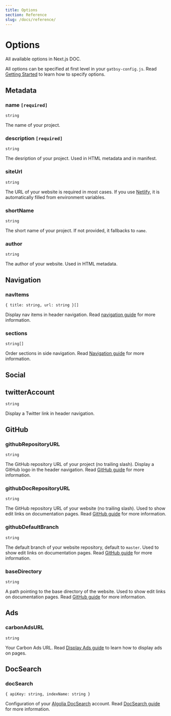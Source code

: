 ```yaml
---
title: Options
section: Reference
slug: /docs/reference/
---
```


# Options

All available options in Next.js DOC.

All options can be specified at first level in your `gatbsy-config.js`. Read [Getting Started](/docs/getting-started/#personalize-options) to learn how to specify options.

## Metadata

### name `[required]`

`string`

The name of your project.

### description `[required]`

`string`

The desription of your project. Used in HTML metadata and in manifest.

### siteUrl

`string`

The URL of your website is required in most cases. If you use [Netlify](https://www.netlify.com/), it is automatically filled from environment variables.

### shortName

`string`

The short name of your project. If not provided, it fallbacks to `name`.

### author

`string`

The author of your website. Used in HTML metadata.

## Navigation

### navItems

`{ title: string, url: string }[]`

Display nav items in header navigation. Read [navigation guide](/docs/navigation/) for more information.

### sections

`string[]`

Order sections in side navigation. Read [Navigation guide](/docs/navigation/) for more information.

## Social

## twitterAccount

`string`

Display a Twitter link in header navigation.

## GitHub

### githubRepositoryURL

`string`

The GitHub repository URL of your project (no trailing slash). Display a GitHub logo in the header navigation. Read [GitHub guide](/docs/github/) for more information.

### githubDocRepositoryURL

`string`

The GitHub repository URL of your website (no trailing slash). Used to show edit links on documentation pages. Read [GitHub guide](/docs/github/) for more information.

### githubDefaultBranch

`string`

The default branch of your website repository, default to `master`. Used to show edit links on documentation pages. Read [GitHub guide](/docs/github/) for more information.

### baseDirectory

`string`

A path pointing to the base directory of the website. Used to show edit links on documentation pages. Read [GitHub guide](/docs/github/) for more information.

## Ads

### carbonAdsURL

`string`

Your Carbon Ads URL. Read [Display Ads guide](/docs/ads/) to learn how to display ads on pages.

## DocSearch

### docSearch

`{ apiKey: string, indexName: string }`

Configuration of your [Algolia DocSearch](https://docsearch.algolia.com/) account. Read [DocSearch guide](/docs/docsearch/) for more information.

